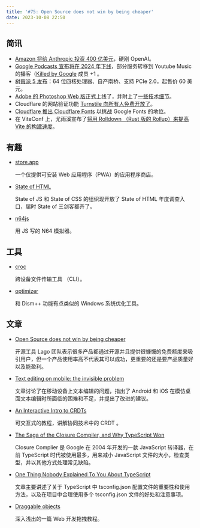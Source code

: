 ```yaml
---
title: '#75: Open Source does not win by being cheaper'
date: 2023-10-08 22:50
---
```




## 简讯

- [Amazon 将给 Anthropic 投资 400 亿美元](https://www.anthropic.com/index/anthropic-amazon)，硬刚 OpenAI。
- [Google Podcasts 宣布将在 2024 年下线](https://9to5google.com/2023/09/26/google-podcasts-youtube-music/)，部分服务转移到 Youtube Music 的播客（[Killed by Google](https://killedbygoogle.com/) 成员 +1 。
- [树莓派 5 发布](https://www.raspberrypi.com/products/raspberry-pi-5/)：64 位四核处理器、自产南桥、支持 PCIe 2.0，起售价 60 美元。
- [Adobe 的 Photoshop Web 版](https://photoshop.adobe.com/discover)正式上线了，并附上了[一些技术细节](https://medium.com/@addyosmani/photoshop-is-now-on-the-web-38d70954365a)。
- Cloudflare 的网站验证功能 [Turnstile 向所有人免费开放了](https://blog.cloudflare.com/turnstile-ga/)。
- [Cloudflare 推出 Cloudflare Fonts](https://blog.cloudflare.com/cloudflare-fonts-enhancing-website-privacy-speed/) 以挑战 Google Fonts 的地位。
- 在 ViteConf 上，尤雨溪宣布了[将用 Rolldown （Rust 版的 Rollup）来提高 Vite 的构建速度](https://twitter.com/youyuxi/status/1709943106215530867)。

## 有趣

- [store.app](https://store.app/)
  
    一个仅提供可安装 Web 应用程序（PWA）的应用程序商店。
    
- [State of HTML](https://stateofhtml.com/)
  
    State of JS 和 State of CSS 的组织现开放了 State of HTML 年度调查入口，届时 State of 三剑客都齐了。
    
- [n64js](https://github.com/hulkholden/n64js)
  
    用 JS 写的 N64 模拟器。
    

## 工具

- [croc](https://github.com/schollz/croc)
  
    跨设备文件传输工具 （CLI）。
    
- [optimizer](https://github.com/hellzerg/optimizer)
  
    和 Dism++ 功能有点类似的 Windows 系统优化工具。
    

## 文章

- [Open Source does not win by being cheaper](https://github.com/getlago/lago/wiki/Open-Source-does-not-win-by-being-cheaper)
  
    开源工具 Lago 团队表示很多产品都通过开源并且提供很慷慨的免费额度来吸引用户，但一个产品使用率高不代表其可以成功，更重要的还是要产品质量好以及能盈利。
    
- [Text editing on mobile: the invisible problem](https://jenson.org/text/)
  
    文章讨论了在移动设备上文本编辑的问题，指出了 Android 和 iOS 在模仿桌面文本编辑时所面临的困难和不足，并提出了改进的建议。
    
- [An Interactive Intro to CRDTs](https://jakelazaroff.com/words/an-interactive-intro-to-crdts/)
  
    可交互式的教程，讲解协同技术中的 CRDT 。
    
- [The Saga of the Closure Compiler, and Why TypeScript Won](https://effectivetypescript.com/2023/09/27/closure-compiler/)
  
    Closure Complier 是 Google 在 2004 年开发的一款 JavaScript 转译器，在前 TypeScript 时代被使用最多，用来减小 JavaScript 文件的大小，检查类型，并以其他方式处理常见缺陷。
    
- [One Thing Nobody Explained To You About TypeScript](https://kettanaito.com/blog/one-thing-nobody-explained-to-you-about-typescript)
  
    文章主要讲述了关于 TypeScript 中 tsconfig.json 配置文件的重要性和使用方法，以及在项目中合理使用多个 tsconfig.json 文件的好处和注意事项。
    
- [Draggable objects](https://www.redblobgames.com/making-of/draggable/)
  
    深入浅出的一篇 Web 开发拖拽教程。